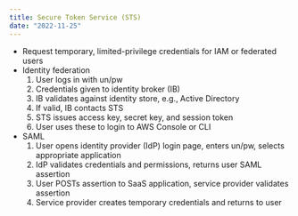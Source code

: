 ```yaml
---
title: Secure Token Service (STS)
date: "2022-11-25"
---
```


- Request temporary, limited-privilege credentials for IAM or federated users
- Identity federation
  1. User logs in with un/pw
  1. Credentials given to identity broker (IB)
  1. IB validates against identity store, e.g., Active Directory
  1. If valid, IB contacts STS
  1. STS issues access key, secret key, and session token
  1. User uses these to login to AWS Console or CLI
- SAML
  1. User opens identity provider (IdP) login page, enters un/pw, selects appropriate application
  1. IdP validates credentials and permissions, returns user SAML assertion
  1. User POSTs assertion to SaaS application, service provider validates assertion
  1. Service provider creates temporary credentials and returns to user
